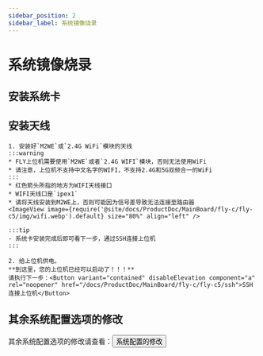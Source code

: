 ```yaml
---
sidebar_position: 2
sidebar_label: 系统镜像烧录
---
```







# 系统镜像烧录

<FASTFASLH name="H618" />


## 安装系统卡

<Tabs>
    <TabItem value="usb" label="M2WE安装到C5示意图" default>
        <ImageView image={require('@site/docs/ProductDoc/MainBoard/fly-c/fly-c5/img/m2we.webp').default} size="80%" align="center" />
    </TabItem>
    <TabItem value="can" label="TF卡安装到C5示意图">
        <ImageView image={require('@site/docs/ProductDoc/MainBoard/fly-c/fly-c5/img/tf.webp').default} size="80%" align="center" />
    </TabItem>
</Tabs>

## 安装天线

    1. 安装好`M2WE`或`2.4G WiFi`模块的天线
    :::warning
    * FLY上位机需要使用`M2WE`或者`2.4G WIFI`模块，否则无法使用WiFi
    * 请注意，上位机不支持中文名字的WIFI，不支持2.4G和5G双频合一的WiFi
    :::
    * 红色箭头所指的地方为WIFI天线接口
    * WIFI天线口是`ipex1`
    * 请将天线安装到M2WE上，否则可能因为信号差导致无法连接至路由器
    <ImageView image={require('@site/docs/ProductDoc/MainBoard/fly-c/fly-c5/img/wifi.webp').default} size="80%" align="left" /> 

    :::tip
    - 系统卡安装完成后即可看下一步，通过SSH连接上位机
    :::

    2. 给上位机供电。  
    **到这里，您的上位机已经可以启动了！！！**  
    请执行下一步：<Button variant="contained" disableElevation component="a" rel="noopener" href="/docs/ProductDoc/MainBoard/fly-c/fly-c5/ssh">SSH连接上位机</Button>

## 其余系统配置选项的修改

其余系统配置选项的修改请查看：<Button variant="contained" disableElevation component="a" rel="noopener" href="/docs/ProductDoc/MainBoard/fly-c/fly-c5/config">系统配置的修改</Button>

